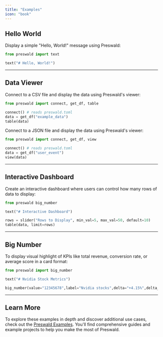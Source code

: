 ```yaml
---
title: "Examples"
icon: "book"
---
```


## **Hello World**

Display a simple "Hello, World!" message using Preswald:

```python
from preswald import text

text("# Hello, World!")
```

---

## **Data Viewer**

Connect to a CSV file and display the data using Preswald's viewer:

```python
from preswald import connect, get_df, table

connect() # reads preswald.toml
data = get_df("example_data")
table(data)
```

Connect to a JSON file and display the data using Preswald's viewer:

```python
from preswald import connect, get_df, view

connect() # reads preswald.toml
data = get_df("user_event")
view(data)
```

---

## **Interactive Dashboard**

Create an interactive dashboard where users can control how many rows of data to display:

```python
from preswald big_number

text("# Interactive Dashboard")

rows = slider("Rows to Display", min_val=5, max_val=50, default=10)
table(data, limit=rows)
```

---


## **Big Number**

To display visual highlight of KPIs like total revenue, conversion rate, or average score in a card format:

```python
from preswald import big_number

text("# Nvidia Stock Metrics")

big_number(value="12345678",label="Nvidia stocks",delta="+4.15%",delta_color="green",icon="User",description="Up by 4.15%")
```

---


## Learn More

To explore these examples in depth and discover additional use cases, check out the [Preswald Examples](https://github.com/StructuredLabs/preswald/tree/main/examples). You'll find comprehensive guides and example projects to help you make the most of Preswald.
